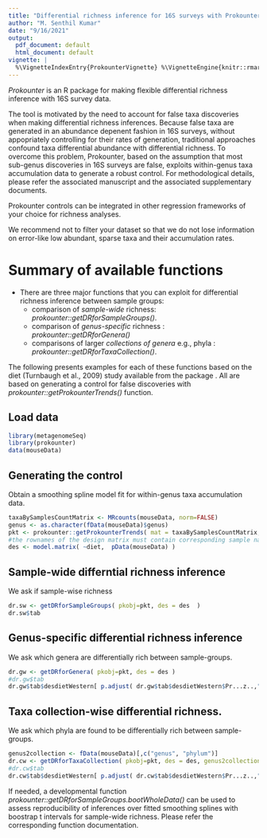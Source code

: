 ```yaml
---
title: "Differential richness inference for 16S surveys with Prokounter"
author: "M. Senthil Kumar"
date: "9/16/2021"
output:
  pdf_document: default
  html_document: default
vignette: |
  %\VignetteIndexEntry{ProkounterVignette} %\VignetteEngine{knitr::rmarkdown} %\VignetteEncoding{UTF-8}
---
```


*Prokounter* is an R package for making flexible differential richness inference with 16S survey data. 

The tool is motivated by the need to account for false taxa discoveries when making differential richness inferences. Because false taxa are generated in an abundance depenent fashion in 16S surveys, without appopriately controlling for their rates of generation, traditional approaches confound taxa differential abundance with differential richness. To overcome this problem, Prokounter, based on the assumption that most sub-genus discoveries in 16S surveys are false, exploits within-genus taxa accumulation data to generate a robust control. For methodological details, please refer the associated manuscript and the associated supplementary documents.  

Prokounter controls can be integrated in other regression frameworks of your choice for richness analyses.

We recommend not to filter your dataset so that we do not lose information on error-like low abundant, sparse taxa and their accumulation rates. 

# Summary of available functions
* There are three major functions that you can exploit for differential richness inference between sample groups: 
  + comparison of *sample-wide* richness: _prokounter::getDRforSampleGroups()_. 
  + comparison of *genus-specific* richness : _prokounter::getDRforGenera()_
  + comparisons of larger *collections of genera* e.g., phyla :  _prokounter::getDRforTaxaCollection()_. 


The following presents examples for each of these functions based on the \emph{mouse} diet (Turnbaugh et al., 2009) study available from the package \emph{metagenomeSeq}. All are based on generating a control for false discoveries with _prokounter::getProkounterTrends()_ function. 

## Load data
```r
library(metagenomeSeq)
library(prokounter)
data(mouseData)
```

## Generating the control

Obtain a smoothing spline model fit for within-genus taxa accumulation data. 
```r
taxaBySamplesCountMatrix <- MRcounts(mouseData, norm=FALSE)
genus <- as.character(fData(mouseData)$genus)
pkt <- prokounter::getProkounterTrends( mat = taxaBySamplesCountMatrix,genus=genus)
#the rownames of the design matrix must contain corresponding sample names.
des <- model.matrix( ~diet,  pData(mouseData) ) 
```

## Sample-wide differntial richness inference
We ask if sample-wise richness 
```r
dr.sw <- getDRforSampleGroups( pkobj=pkt, des = des  )
dr.sw$tab
```


## Genus-specific differential richness inference
We ask which genera are differentially rich between sample-groups. 
```r
dr.gw <- getDRforGenera( pkobj=pkt, des = des )
#dr.gw$tab 
dr.gw$tab$desdietWestern[ p.adjust( dr.gw$tab$desdietWestern$Pr...z..,"BH" ) < .1, ]
```

## Taxa collection-wise differential richness. 
We ask which phyla are found to be differentially rich between sample-groups.  
```r
genus2collection <- fData(mouseData)[,c("genus", "phylum")]
dr.cw <- getDRforTaxaCollection( pkobj=pkt, des = des, genus2collection=genus2collection )
#dr.cw$tab
dr.cw$tab$desdietWestern[ p.adjust( dr.cw$tab$desdietWestern$Pr...z..,"BH" ) < .1, ]
```


If needed, a developmental function _prokounter::getDRforSampleGroups.bootWholeData()_ can be used to assess reproducibility of inferences over fitted smoothing splines with boostrap t intervals for sample-wide richness. Please refer the corresponding function documentation.  
